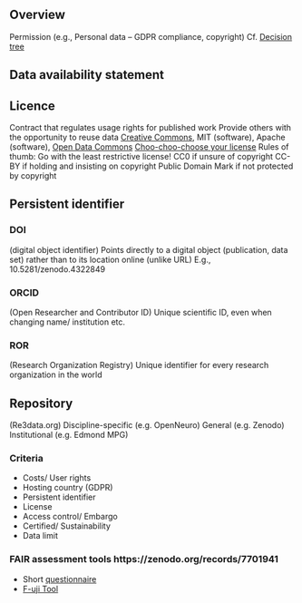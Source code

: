 ## Overview

Permission (e.g., Personal data – GDPR compliance, copyright)
Cf. [Decision tree](https://zenodo.org/doi/10.5281/zenodo.3368292)


## Data availability statement

## Licence

Contract that regulates usage rights for published work
Provide others with the opportunity to reuse data
[Creative Commons](https://creativecommons.org/), MIT (software), Apache (software), [Open Data Commons](https://opendatacommons.org/)
[Choo-choo-choose your license](https://www.joeran.de/wp-content/dox/sites/10/cc-licencse-choo-choo-train.png)
Rules of thumb: Go with the least restrictive license!
CC0 if unsure of copyright 
CC-BY if holding and insisting on copyright
Public Domain Mark if not protected by copyright

## Persistent identifier

### DOI

(digital object identifier)
Points directly to a digital object (publication, data set) rather than to its location online (unlike URL)
E.g., 10.5281/zenodo.4322849


### ORCID

(Open Researcher and Contributor ID)
Unique scientific ID, even when changing name/ institution etc.

### ROR

(Research Organization Registry)
Unique identifier for every research organization in the world

## Repository

(Re3data.org)
Discipline-specific (e.g. OpenNeuro)
General (e.g. Zenodo)
Institutional (e.g. Edmond MPG)

### Criteria

+ Costs/ User rights
+ Hosting country (GDPR)
+ Persistent identifier
+ License
+ Access control/ Embargo
+ Certified/ Sustainability
+ Data limit

### FAIR assessment tools https://zenodo.org/records/7701941

+ Short [questionnaire](https://www.cessda.eu/content/download/3845/35038/file/20170707_How_FAIR_are_your_data_Jones.pdf)
+ [F-uji Tool](https://www.f-uji.net/)
